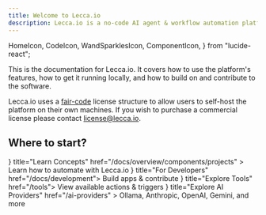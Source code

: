 ```yaml
---
title: Welcome to Lecca.io
description: Lecca.io is a no-code AI agent & workflow automation platform.
---
```


  HomeIcon,
  CodeIcon,
  WandSparklesIcon,
  ComponentIcon,
} from "lucide-react";

This is the documentation for Lecca.io. It covers how to use the platform's features, how to get it running locally, and how to build on and contribute to the software.

Lecca.io uses a [fair-code](https://faircode.io/) license structure to allow users to self-host the platform on their own machines. If you wish to purchase a commercial license please contact license@lecca.io.

## Where to start?

<Cards>
  <Card
    icon={<HomeIcon />}
    title="Learn Concepts"
    href="/docs/overview/components/projects"
  >
    Learn how to automate with Lecca.io
  </Card>
  <Card icon={<CodeIcon />} title="For Developers" href="/docs/development">
    Build apps & contribute
  </Card>
  <Card icon={<ComponentIcon />} title="Explore Tools" href="/tools">
    View available actions & triggers
  </Card>
  <Card
    icon={<WandSparklesIcon />}
    title="Explore AI Providers"
    href="/ai-providers"
  >
    Ollama, Anthropic, OpenAI, Gemini, and more
  </Card>
</Cards>
